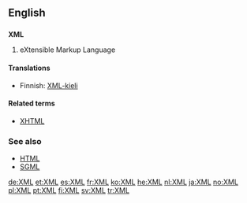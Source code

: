 ==English==

==={{initialism}}===
{{wikipedia}}
'''XML'''

# eXtensible Markup Language

====Translations====
{{trans-top|extensible markup language}}
*Finnish: [[XML-kieli]]
{{trans-bottom}}

====Related terms====
*[[XHTML]]

===See also===
*[[HTML]]
*[[SGML]]

[[de:XML]]
[[et:XML]]
[[es:XML]]
[[fr:XML]]
[[ko:XML]]
[[he:XML]]
[[nl:XML]]
[[ja:XML]]
[[no:XML]]
[[pl:XML]]
[[pt:XML]]
[[fi:XML]]
[[sv:XML]]
[[tr:XML]]